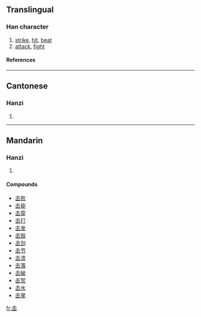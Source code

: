 {{see|擊}}

==Translingual==
===Han character===
{{Han char|rad=凵|as=03|sn=5|four=|canj=手山 (QU)}}
# [[strike]], [[hit]], [[beat]]
# [[attack]], [[fight]]
====References====
{{Han ref|kx=0135.121|hdz=10307.030|uh=51FB|ud=20987}}
----
==Cantonese==
===Hanzi===
{{yue-hanzi|jyut=|y=gik1}}
# {{defn|Cantonese}}
----
==Mandarin==
===Hanzi===
{{cmn-hanzi|tra=擊|pin=[[jí]] (ji2)|wg=chi<sup>2</sup>}}
# {{defn|Mandarin}}

====Compounds====
*[[击败]]
*[[击毙]]
*[[击穿]]
*[[击打]]
*[[击发]]
*[[击毁]]
*[[击剑]]
*[[击节]]
*[[击溃]]
*[[击落]]
*[[击破]]
*[[击赏]]
*[[击水]]
*[[击掌]]




[[fr:击]]